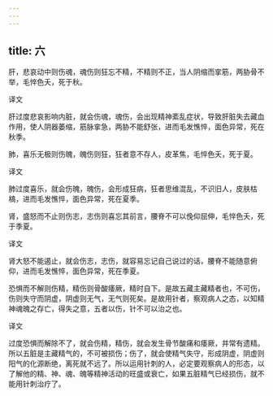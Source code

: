 ```yaml
---
---
---
```

title: 六
---




肝，悲哀动中则伤魂，魂伤则狂忘不精，不精则不正，当人阴缩而挛筋，两胁骨不举，毛悴色夭，死于秋。

译文

肝过度悲哀影响内脏，就会伤魂，魂伤，会出现精神紊乱症状，导致肝脏失去藏血作用，使人阴器萎缩，筋脉挛急，两胁不能舒张，进而毛发憔悴，面色异常，死在秋季。

肺，喜乐无极则伤魄，魄伤则狂，狂者意不存人，皮革焦，毛悴色夭，死于夏。

译文

肺过度喜乐，就会伤魄，魄伤，会形成狂病，狂者思维混乱，不识旧人，皮肤枯槁，进而毛发憔悴，面色异常，死在夏季。

肾，盛怒而不止则伤志，志伤则喜忘其前言，腰脊不可以俛仰屈伸，毛悴色夭，死于季夏。

译文

肾大怒不能遏止，就会伤志，志伤，就容易忘记自己说过的话，腰脊不能随意俯仰，进而毛发憔悴，面色异常，死在季夏。

恐惧而不解则伤精，精伤则骨酸痿厥，精时自下。是故五藏主藏精者也，不可伤，伤则失守而阴虚，阴虚则无气，无气则死矣。是故用针者，察观病人之态，以知精神魂魄之存亡，得失之意，五者以伤，针不可以治之也。

译文

过度恐惧而解除不了，就会伤精，精伤，就会发生骨节酸痛和痿厥，并常有遗精。所以五脏是主藏精气的，不可被损伤；伤了，就会使精气失守，形成阴虚，阴虚则阳气的化源断绝，离死就不远了。所以运用针刺的人，必定要观察病人的形态，以了解他的精、神、魂、魄等精神活动的旺盛或衰亡，如果五脏精气已经损伤，就不能用针刺治疗了。